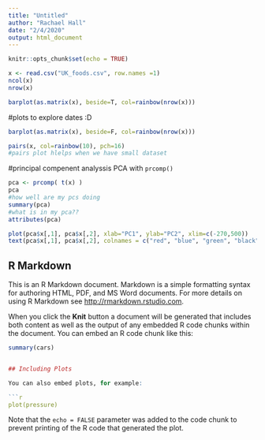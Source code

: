 ```yaml
---
title: "Untitled"
author: "Rachael Hall"
date: "2/4/2020"
output: html_document
---
```


```r
knitr::opts_chunk$set(echo = TRUE)
```
```r
x <- read.csv("UK_foods.csv", row.names =1)
ncol(x)
nrow(x)
```
```r
barplot(as.matrix(x), beside=T, col=rainbow(nrow(x)))
```
#plots to explore dates :D 
```r
barplot(as.matrix(x), beside=F, col=rainbow(nrow(x)))
```
```r
pairs(x, col=rainbow(10), pch=16)
#pairs plot hlelps when we have small dataset 
```
#principal compenent analyssis PCA with `prcomp()`
```r
pca <- prcomp( t(x) )
pca
#how well are my pcs doing 
summary(pca)
#what is in my pca?? 
attributes(pca)
```
```r
plot(pca$x[,1], pca$x[,2], xlab="PC1", ylab="PC2", xlim=c(-270,500))
text(pca$x[,1], pca$x[,2], colnames = c("red", "blue", "green", "black"))
```



## R Markdown

This is an R Markdown document. Markdown is a simple formatting syntax for authoring HTML, PDF, and MS Word documents. For more details on using R Markdown see <http://rmarkdown.rstudio.com>.

When you click the **Knit** button a document will be generated that includes both content as well as the output of any embedded R code chunks within the document. You can embed an R code chunk like this:

```r
summary(cars)


## Including Plots

You can also embed plots, for example:

```r
plot(pressure)
```

Note that the `echo = FALSE` parameter was added to the code chunk to prevent printing of the R code that generated the plot.

